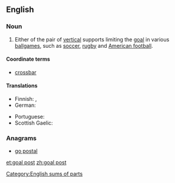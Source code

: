 ==English==

===Noun===
{{en-noun|sg=[[goal]] [[post]]}}

# {{sports}} Either of the pair of [[vertical]] supports limiting the [[goal]] in various [[ballgame|ballgames]], such as [[soccer]], [[rugby]] and [[American football]].

====Coordinate terms====
* [[crossbar]]

====Translations====
{{trans-top|vertical support limiting a goal}}
* Finnish: {{t+|fi|tolppa}}, {{t-|fi|maalitolppa}}
* German: {{t|de|Torpfosten|m}}
{{trans-mid}}
* Portuguese: {{t|pt|trave|f}}
* Scottish Gaelic: {{t|gd|post-bàire|m}}
{{trans-bottom}}

===Anagrams===
* [[go postal#English|go postal]]

[[Category:English sums of parts]]

[[et:goal post]]
[[zh:goal post]]